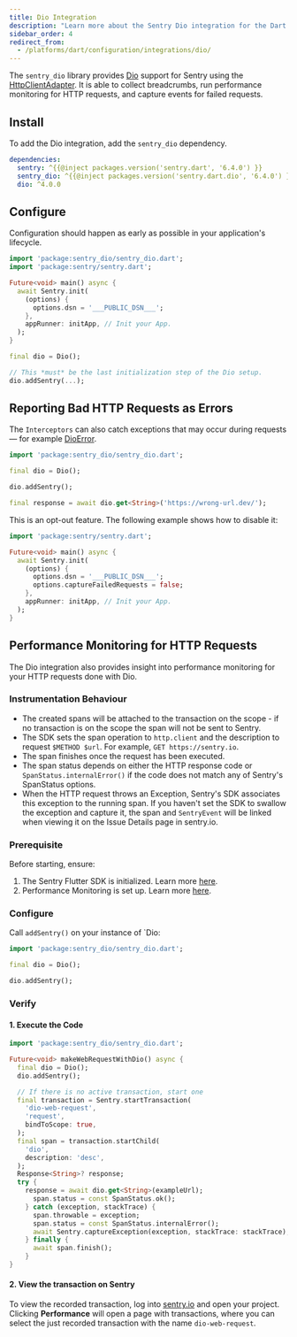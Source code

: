 ```yaml
---
title: Dio Integration
description: "Learn more about the Sentry Dio integration for the Dart SDK."
sidebar_order: 4
redirect_from:
  - /platforms/dart/configuration/integrations/dio/
---
```


The `sentry_dio` library provides [Dio](https://pub.dev/packages/dio) support for Sentry using the [HttpClientAdapter](https://pub.dev/documentation/dio/latest/dio/HttpClientAdapter-class.html). It is able to collect breadcrumbs, run performance monitoring for HTTP requests, and capture events for failed requests.

## Install

To add the Dio integration, add the `sentry_dio` dependency.

```yml {filename:pubspec.yaml}
dependencies:
  sentry: ^{{@inject packages.version('sentry.dart', '6.4.0') }}
  sentry_dio: ^{{@inject packages.version('sentry.dart.dio', '6.4.0') }}
  dio: ^4.0.0
```

## Configure

Configuration should happen as early as possible in your application's lifecycle.

<SignInNote />

```dart
import 'package:sentry_dio/sentry_dio.dart';
import 'package:sentry/sentry.dart';

Future<void> main() async {
  await Sentry.init(
    (options) {
      options.dsn = '___PUBLIC_DSN___';
    },
    appRunner: initApp, // Init your App.
  );
}

final dio = Dio();

// This *must* be the last initialization step of the Dio setup.
dio.addSentry(...);
```

## Reporting Bad HTTP Requests as Errors

The `Interceptors` can also catch exceptions that may occur during requests — for example [DioError](https://pub.dev/documentation/dio/latest/dio/DioError-class.html).

```dart
import 'package:sentry_dio/sentry_dio.dart';

final dio = Dio();

dio.addSentry();

final response = await dio.get<String>('https://wrong-url.dev/');
```

This is an opt-out feature. The following example shows how to disable it:

<SignInNote />

```dart
import 'package:sentry/sentry.dart';

Future<void> main() async {
  await Sentry.init(
    (options) {
      options.dsn = '___PUBLIC_DSN___';
      options.captureFailedRequests = false;
    },
    appRunner: initApp, // Init your App.
  );
}
```

## Performance Monitoring for HTTP Requests

The Dio integration also provides insight into performance monitoring for your HTTP requests done with Dio.

### Instrumentation Behaviour

- The created spans will be attached to the transaction on the scope - if no transaction is on the scope the span will not be sent to Sentry.
- The SDK sets the span operation to `http.client` and the description to request `$METHOD $url`. For example, `GET https://sentry.io`.
- The span finishes once the request has been executed.
- The span status depends on either the HTTP response code or `SpanStatus.internalError()` if the code does not match any of Sentry's SpanStatus options.
- When the HTTP request throws an Exception, Sentry's SDK associates this exception to the running span. If you haven't set the SDK to swallow the exception and capture it, the span and `SentryEvent` will be linked when viewing it on the Issue Details page in sentry.io.

### Prerequisite

Before starting, ensure:

1. The Sentry Flutter SDK is initialized. Learn more [here](/platforms/flutter/#configure).
2. Performance Monitoring is set up. Learn more [here](/platforms/flutter/performance/).

### Configure

Call `addSentry()` on your instance of `Dio:

```dart
import 'package:sentry_dio/sentry_dio.dart';

final dio = Dio();

dio.addSentry();
```

### Verify

#### 1. Execute the Code

```dart
import 'package:sentry_dio/sentry_dio.dart';

Future<void> makeWebRequestWithDio() async {
  final dio = Dio();
  dio.addSentry();

  // If there is no active transaction, start one
  final transaction = Sentry.startTransaction(
    'dio-web-request',
    'request',
    bindToScope: true,
  );
  final span = transaction.startChild(
    'dio',
    description: 'desc',
  );
  Response<String>? response;
  try {
    response = await dio.get<String>(exampleUrl);
      span.status = const SpanStatus.ok();
    } catch (exception, stackTrace) {
      span.throwable = exception;
      span.status = const SpanStatus.internalError();
      await Sentry.captureException(exception, stackTrace: stackTrace);
    } finally {
      await span.finish();
    }
}
```

#### 2. View the transaction on Sentry

To view the recorded transaction, log into [sentry.io](https://sentry.io) and open your project.
Clicking **Performance** will open a page with transactions, where you can select the just recorded transaction with the name `dio-web-request`.

